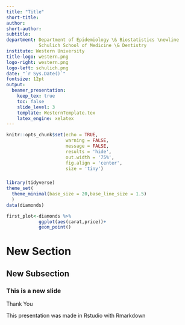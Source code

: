 ```yaml
---
title: "Title"
short-title: 
author: 
short-author: 
subtitle:  
department: Department of Epidemiology \& Biostatistics \newline 
            Schulich School of Medicine \& Dentistry
institute: Western University
title-logo: western.png
logo-right: western.png
logo-left: schulich.png
date: "`r Sys.Date()`"
fontsize: 12pt
output:
  beamer_presentation:
    keep_tex: true
    toc: false
    slide_level: 3
    template: WesternTemplate.tex
    latex_engine: xelatex
---
```


```r
knitr::opts_chunk$set(echo = TRUE,
                      warning = FALSE,
                      message = FALSE,
                      results = 'hide',
                      out.width = '75%',
                      fig.align = 'center',
                      size = 'tiny')

```


###
```r
library(tidyverse)
theme_set(
  theme_minimal(base_size = 20,base_line_size = 1.5)
  )
data(diamonds)

first_plot<-diamonds %>% 
            ggplot(aes(carat,price))+
            geom_point()
```



# New Section
## New Subsection
### This is a new slide
\centering
Thank You

\tiny This presentation was made in Rstudio with Rmarkdown
